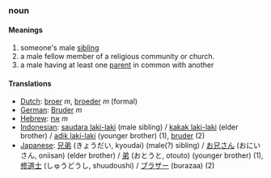 === noun ===

==== Meanings ====
# someone's male [[sibling]]
# a male fellow member of a religious community or church.
# a male having at least one [[parent]] in common with another

==== Translations ====
*[[Dutch]]: [[broer]] ''m'', [[broeder]] ''m'' (formal)
*[[German]]: [[Bruder]] ''m''
*[[Hebrew]]: [[אח]] ''m''
*[[Indonesian]]: [[saudara laki-laki]] (male sibling) / [[kakak laki-laki]] (elder brother) / [[adik laki-laki]] (younger brother) (1), [[bruder]] (2)
*[[Japanese]]: [[兄弟]] (きょうだい, kyoudai) (male(?) sibling) / [[お兄さん]] (おにいさん, oniisan) (elder brother) / [[弟]] (おとうと, otouto) (younger brother) (1), [[修道士]] (しゅうどうし, shuudoushi) / [[ブラザー]] (burazaa) (2)